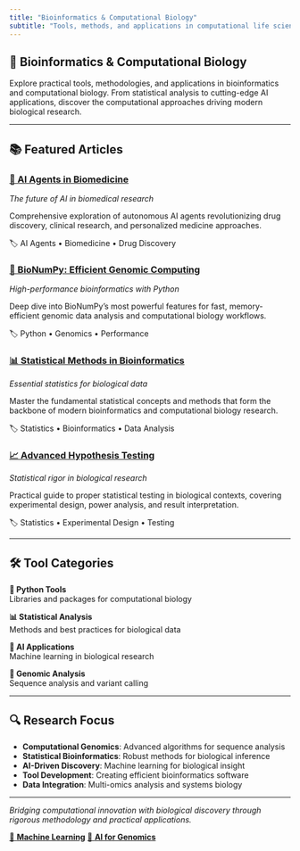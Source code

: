 ```yaml
---
title: "Bioinformatics & Computational Biology"
subtitle: "Tools, methods, and applications in computational life sciences"
---
```


::: {.animate-fade-in}
# 🔬 Bioinformatics & Computational Biology

Explore practical tools, methodologies, and applications in bioinformatics and computational biology. From statistical analysis to cutting-edge AI applications, discover the computational approaches driving modern biological research.
:::

---

## 📚 Featured Articles

::: {.row}
::: {.col-lg-6}
::: {.card}
::: {.card-body}
### [🤖 AI Agents in Biomedicine](AI_agents_BioMed.html)
*The future of AI in biomedical research*

Comprehensive exploration of autonomous AI agents revolutionizing drug discovery, clinical research, and personalized medicine approaches.

::: {.text-muted}
🏷️ AI Agents • Biomedicine • Drug Discovery
:::
:::
:::
:::

::: {.col-lg-6}
::: {.card}
::: {.card-body}
### [🧬 BioNumPy: Efficient Genomic Computing](bioNumpy.qmd)
*High-performance bioinformatics with Python*

Deep dive into BioNumPy's most powerful features for fast, memory-efficient genomic data analysis and computational biology workflows.

::: {.text-muted}
🏷️ Python • Genomics • Performance
:::
:::
:::
:::
:::

::: {.row .mt-3}
::: {.col-lg-6}
::: {.card}
::: {.card-body}
### [📊 Statistical Methods in Bioinformatics](Top10_bioinfo_stats.html)
*Essential statistics for biological data*

Master the fundamental statistical concepts and methods that form the backbone of modern bioinformatics and computational biology research.

::: {.text-muted}
🏷️ Statistics • Bioinformatics • Data Analysis
:::
:::
:::
:::

::: {.col-lg-6}
::: {.card}
::: {.card-body}
### [📈 Advanced Hypothesis Testing](T-test-alt.html)
*Statistical rigor in biological research*

Practical guide to proper statistical testing in biological contexts, covering experimental design, power analysis, and result interpretation.

::: {.text-muted}
🏷️ Statistics • Experimental Design • Testing
:::
:::
:::
:::
:::

---

## 🛠️ Tool Categories

::: {.row}
::: {.col-md-3}
::: {.card .text-center}
::: {.card-body}
**🐍 Python Tools**  
Libraries and packages for computational biology
:::
:::
:::

::: {.col-md-3}
::: {.card .text-center}
::: {.card-body}
**📊 Statistical Analysis**  
Methods and best practices for biological data
:::
:::
:::

::: {.col-md-3}
::: {.card .text-center}
::: {.card-body}
**🤖 AI Applications**  
Machine learning in biological research
:::
:::
:::

::: {.col-md-3}
::: {.card .text-center}
::: {.card-body}
**🧬 Genomic Analysis**  
Sequence analysis and variant calling
:::
:::
:::
:::

---

## 🔍 Research Focus

- **Computational Genomics**: Advanced algorithms for sequence analysis
- **Statistical Bioinformatics**: Robust methods for biological inference  
- **AI-Driven Discovery**: Machine learning for biological insight
- **Tool Development**: Creating efficient bioinformatics software
- **Data Integration**: Multi-omics analysis and systems biology

---

::: {.text-center .mt-4}
*Bridging computational innovation with biological discovery through rigorous methodology and practical applications.*

[🤖 **Machine Learning**](ml-blog.html){.btn .btn-primary .me-2}
[🧬 **AI for Genomics**](genomics-blog.html){.btn .btn-outline-primary}
:::
